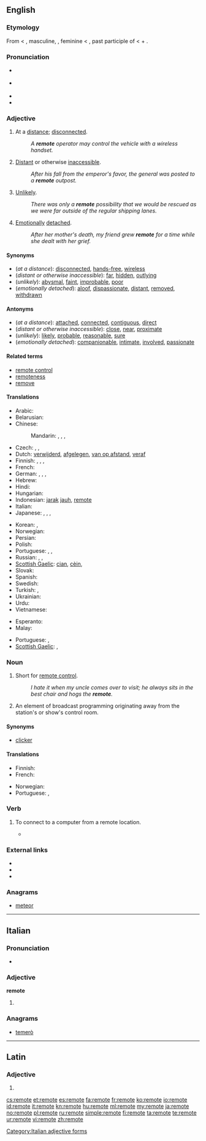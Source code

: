 ==English==

===Etymology===
From {{etyl|enm}} < {{etyl|fro}} {{term|lang=fro|remot}}, masculine, {{term|lang=fro|remote}}, feminine < {{etyl|la}} {{term|lang=la|remotus}}, past participle of {{term|lang=la|removere||to remove}} < {{term|re-|lang=la}} + {{term|movere|lang=la||to move}}.

===Pronunciation===
* {{a|UK}} {{IPA|[ɹɪˈməʊt]|[ˌɹiːˈməʊt]|[ɹəˈməʊt]}}
* {{a|US}} {{IPA|[rɪˈmoʊt]}}
* {{audio|en-us-remote.ogg|Audio (US)}}
* {{rhymes|əʊt}}

===Adjective===
{{en-adj|remot|er|est}}

# At a [[distance]]; [[disconnected]].
#: ''A '''remote''' operator may control the vehicle with a wireless handset.''
# [[distant|Distant]] or otherwise [[inaccessible]].
#: ''After his fall from the emperor's favor, the general was posted to a '''remote''' outpost.''
# [[unlikely|Unlikely]].
#: ''There was only a '''remote''' possibility that we would be rescued as we were far outside of the regular shipping lanes.''
# [[emotion|Emotionally]] [[detach]]ed.
#: ''After her mother's death, my friend grew '''remote''' for a time while she dealt with her grief.''

====Synonyms====
* (''at a distance''): [[disconnected]], [[hands-free]], [[wireless]]
* (''distant or otherwise inaccessible''): [[far]], [[hidden]], [[outlying]]
* (''unlikely''): [[abysmal]], [[faint]], [[improbable]], [[poor]]
* (''emotionally detached''): [[aloof]], [[dispassionate]], [[distant]], [[removed]], [[withdrawn]]

====Antonyms====
* (''at a distance''): [[attached]], [[connected]], [[contiguous]], [[direct]]
* (''distant or otherwise inaccessible''): [[close]], [[near]], [[proximate]]
* (''unlikely''): [[likely]], [[probable]], [[reasonable]], [[sure]]
* (''emotionally detached''): [[companionable]], [[intimate]], [[involved]], [[passionate]]

====Related terms====
* [[remote control]]
* [[remoteness]]
* [[remove]]

====Translations====
{{trans-top|at a distance}}
* Arabic: {{t|ar|بعيد|alt=بَعِيدٌ|tr=baʿīd|sc=Arab}}
* Belarusian: {{t|be|далёкі|tr=daljóki|sc=Cyrl}}
* Chinese:
*: Mandarin: {{t|zh|遠|sc=Hani}}, {{t|zh|远|tr=yuǎn|sc=Hani}}, {{t|zh|遙遠|sc=Hani}}, {{t|zh|遥远|tr=yáoyuǎn|sc=Hani}}
* Czech: {{t|cs|daleký}}, {{t-|cs|vzdálený}},  {{t|cs|nepřístupný}}
* Dutch: [[verwijderd]], [[afgelegen]], [[van op afstand]], [[veraf]]
* Finnish: {{t-|fi|etäinen}}, {{t-|fi|kaukainen}}, {{t+|fi|etä-}}, {{t-|fi|kauko-}}
* French: {{t+|fr|distant}}
* German: {{t+|de|fern}}, {{t+|de|entfernt}}, {{t-|de|abgelegen}}, {{t|de|fernbetrieb}}
* Hebrew: {{t|he|מרוחק|tr=merukhaq|sc=Hebr}}
* Hindi: {{t|hi|दूर|tr=dūr|sc=Deva}}
* Hungarian: {{t+|hu|távoli}}
* Indonesian: [[jarak]] [[jauh]], [[#Indonesian|remote]]
* Italian: {{t+|it|remoto}}
* Japanese: {{t+|ja|遠い|tr=とおい, tōi|sc=Jpan}}, {{t|ja|遠隔|tr=えんかくな, enkaku-na|alt=遠隔な|sc=Jpan}}, {{t|ja|辺鄙|tr=へんぴな, hempi-na|alt=辺鄙な|sc=Jpan}}, {{t|ja|遥か|tr=はるかな, haruka-na|alt=遥かな|sc=Jpan}}
{{trans-mid}}
* Korean: {{t|ko|원격|tr=weon-gyeok|sc=Kore}}, {{t|ko|먼|tr=meon|sc=Kore}}
* Norwegian: {{t-|no|fjern}}
* Persian: {{t|fa|دور|tr=dur|sc=fa-Arab}}
* Polish: {{t|pl|daleki}}
* Portuguese: {{t+|pt|remoto}},  {{t+|pt|longínquo|m}},  {{t+|pt|distante}}
* Russian: {{t|ru|далёкий|tr=daljókij|sc=Cyrl}}, {{t|ru|отдалённый|tr=otdaljónnyj|sc=Cyrl}}, {{t|ru|дальний|tr=dál'nij|sc=Cyrl}}
* [[Scottish Gaelic]]: [[cian]], [[cèin]], {{t-|gd|fad às|xs=Scottish Gaelic}}
* Slovak: {{t|sk|ďaleký}}
* Spanish: {{t-|es|remoto}}
* Swedish: {{t+|sv|avlägsen}}
* Turkish: {{t|tr|uzak}}, {{t|tr|uzaktan kontrol|tr=uzaktan kontrôl}}
* Ukrainian: {{t|uk|далекий|tr=dalékyj|sc=Cyrl}}
* Urdu: {{t|ur|دور|tr=dūr|sc=ur-Arab}}
* Vietnamese: {{t|vi|xa}}
{{trans-bottom}}

{{trans-top|distant or otherwise unaccessible}}
* Esperanto: {{t-|eo|izolita|xs=Esperanto}}
* Malay: {{t|ms|terpencil}}
{{trans-mid}}
* Portuguese: {{t+|pt|isolado}},  {{t|pt|inacessível}}
* [[Scottish Gaelic]]: {{t-|gd|fad às|xs=Scottish Gaelic}}, {{t-|gd|iomallach|xs=Scottish Gaelic}}
{{trans-bottom}}

===Noun===
{{en-noun}}

# Short for [[remote control]].
#: ''I hate it when my uncle comes over to visit; he always sits in the best chair and hogs the '''remote'''.''
# {{broadcasting}} An element of broadcast programming originating away from the station's or show's control room.

====Synonyms====
* {{sense|remote control}} [[clicker]]

====Translations====
{{trans-top|remote control}}
* Finnish: {{t-|fi|kaukosäädin}}
* French: {{t-|fr|télécommande|f}}
{{trans-mid}}
* Norwegian: {{t+|no|fjernkontroll|m}}
* Portuguese: {{t+|pt|controle}},  {{t|pt|controlo remoto}}
{{trans-bottom}}

===Verb===
{{en-verb|remot|es}}

# {{computing}} To connect to a computer from a remote location.
#* {{quote-book|title=Microsoft Sharepoint 2010: Administrator's Companion|author=Bill English|passage=These requirements are applicable whether you are '''remoting''' into a server or locally executing SharePoint cmdlets.}}

===External links===
* {{R:Webster 1913}}
* {{R:Century 1911}}
* {{R:OneLook}}

===Anagrams===
* [[meteor#English|meteor]]

----

==Italian==

===Pronunciation===
* {{IPA|[reˈmɔː.t̪e]|/reˈmɔte/|lang=it}}

===Adjective===
'''remote''' {{f}} {{plural}}

# {{feminine plural of|remoto}}

===Anagrams===
* [[temerò#Italian|temerò]]

[[Category:Italian adjective forms]]

----

==Latin==

===Adjective===
{{la-adj-form|remōte}}

# {{inflection of|remotus|remōtus|voc|m|s|lang=la}}
{{count page|[[Wiktionary:Page count]]}}

[[cs:remote]]
[[et:remote]]
[[es:remote]]
[[fa:remote]]
[[fr:remote]]
[[ko:remote]]
[[io:remote]]
[[id:remote]]
[[it:remote]]
[[kn:remote]]
[[hu:remote]]
[[ml:remote]]
[[my:remote]]
[[ja:remote]]
[[no:remote]]
[[pl:remote]]
[[ru:remote]]
[[simple:remote]]
[[fi:remote]]
[[ta:remote]]
[[te:remote]]
[[ur:remote]]
[[vi:remote]]
[[zh:remote]]